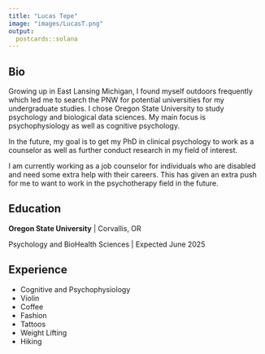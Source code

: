 ```yaml
---
title: "Lucas Tepe"
image: "images/LucasT.png"
output:
  postcards::solana
---
```

 
## Bio

Growing up in East Lansing Michigan, I found myself outdoors frequently which led me to search the PNW for potential universities for my undergraduate studies. I chose Oregon State University to study psychology and biological data sciences. My main focus is psychophysiology as well as cognitive psychology. 

In the future, my goal is to get my PhD in clinical psychology to work as a counselor as well as further conduct research in my field of interest. 

I am currently working as a job counselor for individuals who are disabled and need some extra help with their careers. This has given an extra push for me to want to work in the psychotherapy field in the future. 

## Education

**Oregon State University** | Corvallis, OR

Psychology and BioHealth Sciences | Expected June 2025

## Experience

* Cognitive and Psychophysiology 
* Violin 
* Coffee
* Fashion 
* Tattoos
* Weight Lifting 
* Hiking  